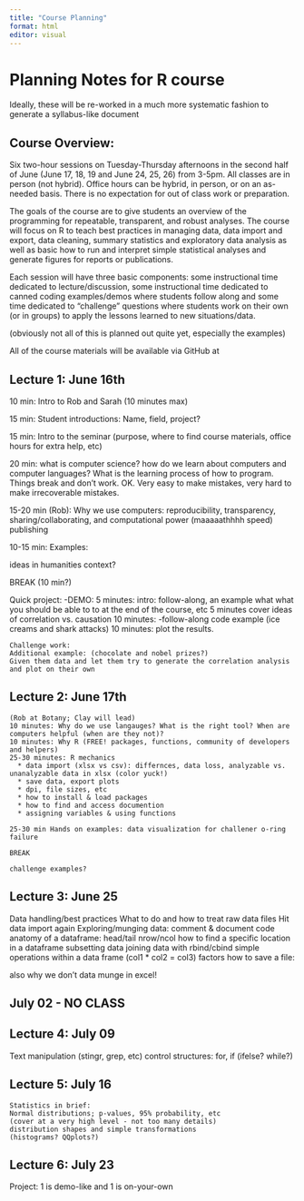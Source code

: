```yaml
---
title: "Course Planning"
format: html
editor: visual
---
```


# Planning Notes for R course

Ideally, these will be re-worked in a much more systematic fashion to generate a syllabus-like document

## Course Overview:

Six two-hour sessions on Tuesday-Thursday afternoons in the second half of June (June 17, 18, 19 and June 24, 25, 26) from 3-5pm. All classes are in person (not hybrid). Office hours can be hybrid, in person, or on an as-needed basis. There is no expectation for out of class work or preparation.

The goals of the course are to give students an overview of the programming for repeatable, transparent, and robust analyses. The course will focus on R to teach best practices in managing data, data import and export, data cleaning, summary statistics and exploratory data analysis as well as basic how to run and interpret simple statistical analyses and generate figures for reports or publications.

Each session will have three basic components: some instructional time dedicated to lecture/discussion, some instructional time dedicated to canned coding examples/demos where students follow along and some time dedicated to "challenge" questions where students work on their own (or in groups) to apply the lessons learned to new situations/data.

(obviously not all of this is planned out quite yet, especially the examples)

All of the course materials will be available via GitHub at

## Lecture 1: June 16th

10 min: Intro to Rob and Sarah (10 minutes max)

15 min: Student introductions: Name, field, project?

15 min: Intro to the seminar (purpose, where to find course materials, office hours for extra help, etc)

20 min: what is computer science? how do we learn about computers and computer languages? What is the learning process of how to program. Things break and don't work. OK. Very easy to make mistakes, very hard to make irrecoverable mistakes.

15-20 min (Rob): Why we use computers: reproducibility, transparency, sharing/collaborating, and computational power (maaaaathhhh speed) publishing

10-15 min: Examples:

ideas in humanities context?

BREAK (10 min?)

Quick project: -DEMO: 5 minutes: intro: follow-along, an example what what you should be able to to at the end of the course, etc 5 minutes cover ideas of correlation vs. causation 10 minutes: -follow-along code example (ice creams and shark attacks) 10 minutes: plot the results.

```         
Challenge work:
Additional example: (chocolate and nobel prizes?)
Given them data and let them try to generate the correlation analysis and plot on their own
```

## Lecture 2: June 17th

```         
(Rob at Botany; Clay will lead)
10 minutes: Why do we use langauges? What is the right tool? When are computers helpful (when are they not)?
10 minutes: Why R (FREE! packages, functions, community of developers and helpers)
25-30 minutes: R mechanics
  * data import (xlsx vs csv): differnces, data loss, analyzable vs. unanalyzable data in xlsx (color yuck!)
  * save data, export plots
  * dpi, file sizes, etc
  * how to install & load packages
  * how to find and access documention
  * assigning variables & using functions
  
25-30 min Hands on examples: data visualization for challener o-ring failure

BREAK

challenge examples?
```

## Lecture 3: June 25

Data handling/best practices What to do and how to treat raw data files Hit data import again Exploring/munging data: comment & document code anatomy of a dataframe: head/tail nrow/ncol how to find a specific location in a dataframe subsetting data joining data with rbind/cbind simple operations within a data frame (col1 \* col2 = col3) factors how to save a file:

also why we don't data munge in excel!

## July 02 - NO CLASS

## Lecture 4: July 09

Text manipulation (stingr, grep, etc) control structures: for, if (ifelse? while?)

## Lecture 5: July 16

```         
Statistics in brief:
Normal distributions; p-values, 95% probability, etc
(cover at a very high level - not too many details)
distribution shapes and simple transformations
(histograms? QQplots?)
```

## Lecture 6: July 23

Project: 1 is demo-like and 1 is on-your-own
